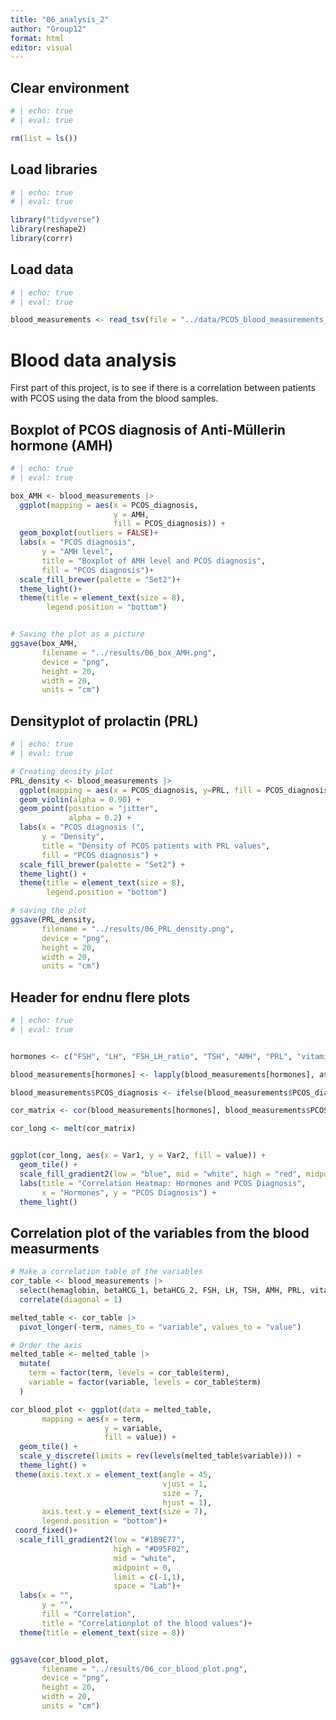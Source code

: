 ```yaml
---
title: "06_analysis_2"
author: "Group12"
format: html
editor: visual
---
```


## 

## Clear environment

```r
# | echo: true 
# | eval: true 

rm(list = ls())
```

## Load libraries

```r
# | echo: true 
# | eval: true

library("tidyverse")
library(reshape2)
library(corrr)
```

## Load data

```r
# | echo: true 
# | eval: true  

blood_measurements <- read_tsv(file = "../data/PCOS_blood_measurements_aug.tsv") 
```

# Blood data analysis

First part of this project, is to see if there is a correlation between patients with PCOS using the data from the blood samples.

## Boxplot of PCOS diagnosis of Anti-Müllerin hormone (AMH)

```r
# | echo: true 
# | eval: true 

box_AMH <- blood_measurements |> 
  ggplot(mapping = aes(x = PCOS_diagnosis,
                       y = AMH,
                       fill = PCOS_diagnosis)) + 
  geom_boxplot(outliers = FALSE)+
  labs(x = "PCOS diagnosis", 
       y = "AMH level",
       title = "Boxplot of AMH level and PCOS diagnosis",
       fill = "PCOS diagnosis")+
  scale_fill_brewer(palette = "Set2")+
  theme_light()+
  theme(title = element_text(size = 8),
        legend.position = "bottom")


# Saving the plot as a picture
ggsave(box_AMH,
       filename = "../results/06_box_AMH.png",
       device = "png",
       height = 20,
       width = 20,
       units = "cm")
```

## Densityplot of prolactin (PRL)

```r
# | echo: true 
# | eval: true  

# Creating density plot
PRL_density <- blood_measurements |> 
  ggplot(mapping = aes(x = PCOS_diagnosis, y=PRL, fill = PCOS_diagnosis)) + 
  geom_violin(alpha = 0.90) +
  geom_point(position = "jitter",
             alpha = 0.2) +
  labs(x = "PCOS diagnosis (", 
       y = "Density",
       title = "Density of PCOS patients with PRL values",
       fill = "PCOS diagnosis") +
  scale_fill_brewer(palette = "Set2") +
  theme_light() +
  theme(title = element_text(size = 8),
        legend.position = "bottom")

# saving the plot
ggsave(PRL_density,
       filename = "../results/06_PRL_density.png",
       device = "png",
       height = 20,
       width = 20,
       units = "cm")
```

## Header for endnu flere plots

```r
# | echo: true 
# | eval: true  


hormones <- c("FSH", "LH", "FSH_LH_ratio", "TSH", "AMH", "PRL", "vitaminD3", "PRG", "RBS")

blood_measurements[hormones] <- lapply(blood_measurements[hormones], as.numeric)

blood_measurements$PCOS_diagnosis <- ifelse(blood_measurements$PCOS_diagnosis == "Yes", 1, 0)

cor_matrix <- cor(blood_measurements[hormones], blood_measurements$PCOS_diagnosis)

cor_long <- melt(cor_matrix)


ggplot(cor_long, aes(x = Var1, y = Var2, fill = value)) +
  geom_tile() +
  scale_fill_gradient2(low = "blue", mid = "white", high = "red", midpoint = 0) +
  labs(title = "Correlation Heatmap: Hormones and PCOS Diagnosis",
       x = "Hormones", y = "PCOS Diagnosis") +
  theme_light()

```

## Correlation plot of the variables from the blood measurments

```r
# Make a correlation table of the variables
cor_table <- blood_measurements |>  
  select(hemaglobin, betaHCG_1, betaHCG_2, FSH, LH, TSH, AMH, PRL, vitaminD3, PRG, RBS)|> 
  correlate(diagonal = 1)

melted_table <- cor_table |> 
  pivot_longer(-term, names_to = "variable", values_to = "value")

# Order the axis
melted_table <- melted_table |> 
  mutate(
    term = factor(term, levels = cor_table$term),
    variable = factor(variable, levels = cor_table$term)
  )

cor_blood_plot <- ggplot(data = melted_table, 
       mapping = aes(x = term, 
                     y = variable, 
                     fill = value)) + 
  geom_tile() +
  scale_y_discrete(limits = rev(levels(melted_table$variable))) +
  theme_light() + 
 theme(axis.text.x = element_text(angle = 45, 
                                  vjust = 1, 
                                  size = 7, 
                                  hjust = 1),
       axis.text.y = element_text(size = 7),
       legend.position = "bottom")+
 coord_fixed()+
  scale_fill_gradient2(low = "#1B9E77", 
                       high = "#D95F02", 
                       mid = "white", 
                       midpoint = 0, 
                       limit = c(-1,1), 
                       space = "Lab")+
  labs(x = "", 
       y = "", 
       fill = "Correlation",
       title = "Correlationplot of the blood values")+
  theme(title = element_text(size = 8))


ggsave(cor_blood_plot,
       filename = "../results/06_cor_blood_plot.png",
       device = "png",
       height = 20,
       width = 20,
       units = "cm")
```
